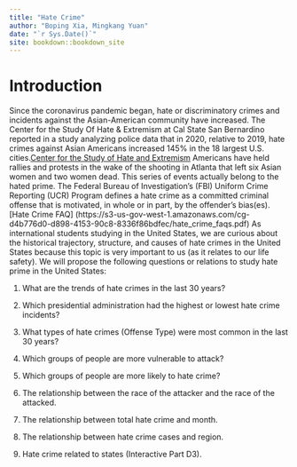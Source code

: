 ```yaml
--- 
title: "Hate Crime"
author: "Boping Xia, Mingkang Yuan"
date: "`r Sys.Date()`"
site: bookdown::bookdown_site
---
```


# Introduction
Since the coronavirus pandemic began, hate or discriminatory crimes and incidents against the Asian-American community have increased. The Center for the Study Of Hate & Extremism at Cal State San Bernardino reported in a study analyzing police data that in 2020, relative to 2019, hate crimes against Asian Americans increased 145% in the 18 largest U.S. cities.[Center for the Study of Hate and Extremism](https://www.csusb.edu/hate-and-extremism-center) Americans have held rallies and protests in the wake of the shooting in Atlanta that left six Asian women and two women dead. This series of events actually belong to the hated prime. The Federal Bureau of Investigation's (FBI) Uniform Crime Reporting (UCR) Program defines a hate crime as a committed criminal offense that is motivated, in whole or in part,  by the offender's bias(es).[Hate Crime FAQ] (https://s3-us-gov-west-1.amazonaws.com/cg-d4b776d0-d898-4153-90c8-8336f86bdfec/hate_crime_faqs.pdf) As international students studying in the United States, we are curious about the historical trajectory, structure, and causes of hate crimes in the United States because this topic is very important to us (as it relates to our life safety).  We will propose the following questions or relations to study hate prime in the United States:

1. What are the trends of hate crimes in the last 30 years? 

2. Which presidential administration had the highest or lowest hate crime incidents?

3. What types of hate crimes (Offense Type) were most common in the last 30 years?

4. Which groups of people are more vulnerable to attack?

5. Which groups of people are more likely to hate crime?

6. The relationship between the race of the attacker and the race of the attacked.

7. The relationship between total hate crime and month.

8. The relationship between hate crime cases and region. 

9. Hate crime related to states (Interactive Part D3).


